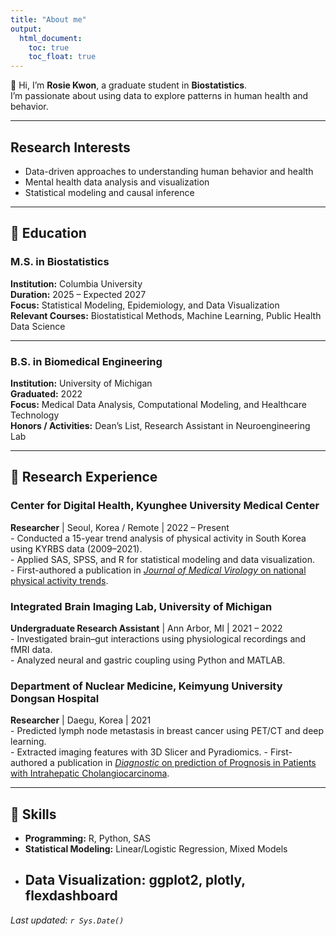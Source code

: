 ```yaml
---
title: "About me"
output: 
  html_document:
    toc: true
    toc_float: true
---
```


👋 Hi, I’m **Rosie Kwon**, a graduate student in **Biostatistics**.  
I’m passionate about using data to explore patterns in human health and behavior.  


---

##  Research Interests

- Data-driven approaches to understanding human behavior and health  
- Mental health data analysis and visualization  
- Statistical modeling and causal inference  

---

## 🏫 Education {.tabset}

### M.S. in Biostatistics
**Institution:** Columbia University  
**Duration:** 2025 – Expected 2027  
**Focus:** Statistical Modeling, Epidemiology, and Data Visualization  
**Relevant Courses:** Biostatistical Methods, Machine Learning, Public Health Data Science

---

### B.S. in Biomedical Engineering
**Institution:** University of Michigan  
**Graduated:** 2022  
**Focus:** Medical Data Analysis, Computational Modeling, and Healthcare Technology  
**Honors / Activities:** Dean’s List, Research Assistant in Neuroengineering Lab


---


## 🧪 Research Experience

### Center for Digital Health, Kyunghee University Medical Center  
**Researcher** | Seoul, Korea / Remote | 2022 – Present  
- Conducted a 15-year trend analysis of physical activity in South Korea using KYRBS data (2009–2021).  
- Applied SAS, SPSS, and R for statistical modeling and data visualization.  
- First-authored a publication in [*Journal of Medical Virology* on national physical activity trends](https://pubmed.ncbi.nlm.nih.gov/36602052/).


### Integrated Brain Imaging Lab, University of Michigan  
**Undergraduate Research Assistant** | Ann Arbor, MI | 2021 – 2022  
- Investigated brain–gut interactions using physiological recordings and fMRI data.  
- Analyzed neural and gastric coupling using Python and MATLAB.

### Department of Nuclear Medicine, Keimyung University Dongsan Hospital  
**Researcher** | Daegu, Korea | 2021  
- Predicted lymph node metastasis in breast cancer using PET/CT and deep learning.  
- Extracted imaging features with 3D Slicer and Pyradiomics.
- First-authored a publication in [*Diagnostic* on prediction of Prognosis in Patients with Intrahepatic Cholangiocarcinoma](https://pmc.ncbi.nlm.nih.gov/articles/PMC11475304/).

---

## 🧠 Skills

- **Programming:** R, Python, SAS  
- **Statistical Modeling:** Linear/Logistic Regression, Mixed Models  
- **Data Visualization:** ggplot2, plotly, flexdashboard  
---

*Last updated: `r Sys.Date()`*